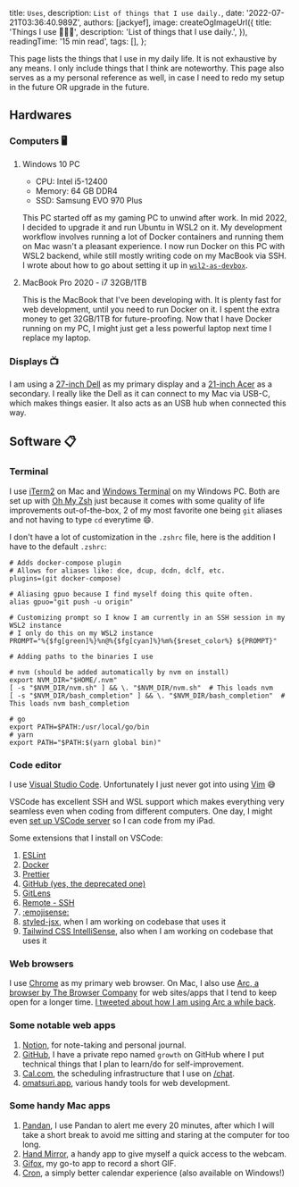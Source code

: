 
  title: `Uses`,
  description: `List of things that I use daily.`,
  date: '2022-07-21T03:36:40.989Z',
  authors: [jackyef],
  image: createOgImageUrl({
    title: 'Things I use 👨‍💻🧰',
    description: 'List of things that I use daily.',
  }),
  readingTime: '15 min read',
  tags: [],
};

<!--start-->

This page lists the things that I use in my daily life. It is not exhaustive by
any means. I only include things that I think are noteworthy. This page also
serves as a my personal reference as well, in case I need to redo my setup in
the future OR upgrade in the future.

<!--more-->

## Hardwares

### Computers 🖥️

1. Windows 10 PC

   - CPU: Intel i5-12400
   - Memory: 64 GB DDR4
   - SSD: Samsung EVO 970 Plus

   This PC started off as my gaming PC to unwind after work. In mid 2022, I
   decided to upgrade it and run Ubuntu in WSL2 on it. My development workflow
   involves running a lot of Docker containers and running them on Mac wasn't a
   pleasant experience. I now run Docker on this PC with WSL2 backend, while
   still mostly writing code on my MacBook via SSH. I wrote about how to go
   about setting it up in
   [`wsl2-as-devbox`](https://github.com/jackyef/wsl2-as-devbox).

2. MacBook Pro 2020 - i7 32GB/1TB

   This is the MacBook that I've been developing with. It is plenty fast for web
   development, until you need to run Docker on it. I spent the extra money to
   get 32GB/1TB for future-proofing. Now that I have Docker running on my PC, I
   might just get a less powerful laptop next time I replace my laptop.

### Displays 📺

I am using a
[27-inch Dell](https://www.dell.com/en-lt/work/shop/cty/pdp/spd/dell-u2721de-monitor)
as my primary display and a
[21-inch Acer](https://www.acer.com/ac/en/HK/content/model/UM.WE1CF.001) as a
secondary. I really like the Dell as it can connect to my Mac via USB-C, which
makes things easier. It also acts as an USB hub when connected this way.

## Software 📋

### Terminal

I use [iTerm2](https://iterm2.com/) on Mac and
[Windows Terminal](https://github.com/microsoft/terminal) on my Windows PC. Both
are set up with [Oh My Zsh](https://github.com/ohmyzsh/ohmyzsh) just because it
comes with some quality of life improvements out-of-the-box, 2 of my most
favorite one being `git` aliases and not having to type `cd` everytime 😄.

I don't have a lot of customization in the `.zshrc` file, here is the addition I
have to the default `.zshrc`:

```shell
# Adds docker-compose plugin
# Allows for aliases like: dce, dcup, dcdn, dclf, etc.
plugins=(git docker-compose)

# Aliasing gpuo because I find myself doing this quite often.
alias gpuo="git push -u origin"

# Customizing prompt so I know I am currently in an SSH session in my WSL2 instance
# I only do this on my WSL2 instance
PROMPT="%{$fg[green]%}%n@%{$fg[cyan]%}%m%{$reset_color%} ${PROMPT}"

# Adding paths to the binaries I use

# nvm (should be added automatically by nvm on install)
export NVM_DIR="$HOME/.nvm"
[ -s "$NVM_DIR/nvm.sh" ] && \. "$NVM_DIR/nvm.sh"  # This loads nvm
[ -s "$NVM_DIR/bash_completion" ] && \. "$NVM_DIR/bash_completion"  # This loads nvm bash_completion

# go
export PATH=$PATH:/usr/local/go/bin
# yarn
export PATH="$PATH:$(yarn global bin)"
```

### Code editor

I use [Visual Studio Code](https://code.visualstudio.com/). Unfortunately I just
never got into using [Vim](https://www.vim.org/) 😅

VSCode has excellent SSH and WSL support which makes everything very seamless
even when coding from different computers. One day, I might even
[set up VSCode server](https://www.youtube.com/watch?v=q2viJSYyKio) so I can
code from my iPad.

Some extensions that I install on VSCode:

1. [ESLint](https://marketplace.visualstudio.com/items?itemName=dbaeumer.vscode-eslint)
2. [Docker](https://marketplace.visualstudio.com/items?itemName=ms-azuretools.vscode-docker)
3. [Prettier](https://marketplace.visualstudio.com/items?itemName=esbenp.prettier-vscode)
4. [GitHub (yes, the deprecated one)](https://marketplace.visualstudio.com/items?itemName=KnisterPeter.vscode-github)
5. [GitLens](https://marketplace.visualstudio.com/items?itemName=eamodio.gitlens)
6. [Remote - SSH](https://marketplace.visualstudio.com/items?itemName=ms-vscode-remote.remote-ssh)
7. [:emojisense:](https://marketplace.visualstudio.com/items?itemName=bierner.emojisense)
8. [styled-jsx](https://marketplace.visualstudio.com/items?itemName=blanu.vscode-styled-jsx),
   when I am working on codebase that uses it
9. [Tailwind CSS IntelliSense](https://marketplace.visualstudio.com/items?itemName=bradlc.vscode-tailwindcss),
   also when I am working on codebase that uses it

### Web browsers

I use [Chrome](https://www.google.com/chrome/) as my primary web browser. On
Mac, I also use
[Arc, a browser by The Browser Company](https://thebrowser.company/) for web
sites/apps that I tend to keep open for a longer time.
[I tweeted about how I am using Arc a while back](https://twitter.com/jackyef__/status/1546745567455629314).

### Some notable web apps

1. [Notion](https://www.notion.so/), for note-taking and personal journal.
2. [GitHub](https://github.com), I have a private repo named `growth` on GitHub
   where I put technical things that I plan to learn/do for self-improvement.
3. [Cal.com](https://cal.com), the scheduling infrastructure that I use on
   [/chat](/chat).
4. [omatsuri.app](https://omatsuri.app/), various handy tools for web
   development.

### Some handy Mac apps

1. [Pandan](https://apps.apple.com/us/app/pandan/id1569600264?mt=12), I use
   Pandan to alert me every 20 minutes, after which I will take a short break to
   avoid me sitting and staring at the computer for too long.
2. [Hand Mirror](https://apps.apple.com/us/app/hand-mirror/id1502839586?mt=12),
   a handy app to give myself a quick access to the webcam.
3. [Gifox](https://gifox.io/), my go-to app to record a short GIF.
4. [Cron](https://cron.com/), a simply better calendar experience (also
   available on Windows!)

